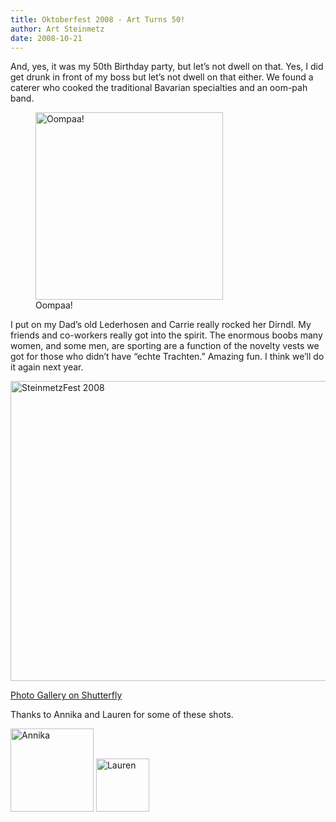 ```yaml
---
title: Oktoberfest 2008 - Art Turns 50!
author: Art Steinmetz
date: 2008-10-21
---
```


And, yes, it was my 50th Birthday party, but let's not dwell on that. Yes, I did get drunk in front of my boss but let's not dwell on that either. We found a caterer who cooked the traditional Bavarian specialties and an oom-pah band. 

![Oompaa!](/img/2008/10/carrie-dirndle-200x300.jpg){width="300"}

I put on my Dad's old Lederhosen and Carrie really rocked her Dirndl. My friends and co-workers really got into the spirit. The enormous boobs many women, and some men, are sporting are a function of the novelty vests we got for those who didn't have "echte Trachten." Amazing fun. I think we'll do it again next year.

```{=html}
<a data-flickr-embed="true" href="https://www.flickr.com/photos/26882514@N02/albums/72157608186665841" title="SteinmetzFest 2008"><img src="https://live.staticflickr.com/3226/2955939328_6775fe2d32_z.jpg" width="640" height="480" alt="SteinmetzFest 2008"></a><script async src="//embedr.flickr.com/assets/client-code.js" charset="utf-8"></script>
```
[Photo Gallery on Shutterfly](https://link.shutterfly.com/SJ5ttCaIuxb)

Thanks to Annika and Lauren for some of these shots.

![Annika](/img/2008/annika1.jpg){width="133"} ![Lauren](/img/2008/lauren.JPG){width="85"}
